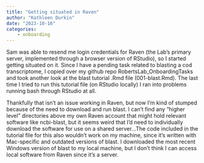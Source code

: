 ```yaml
---
title: "Getting situated in Raven"
author: "Kathleen Durkin"
date: "2023-10-16"
categories:
    - onboarding
---
```


Sam was able to resend me login credentials for Raven (the Lab's primary server, implemented through a browser version of RStudio), so I started getting situated on it. Since I have a pending task related to blasting a cod transcriptome, I copied over my github repo RobertsLab_OnboardingTasks and took another look at the blast tutorial .Rmd file (001-blast.Rmd). The last time I tried to run this tutorial file (on RStudio locally) I ran into problems running bash through RStudio at all.

Thankfully that isn't an issue working in Raven, but now I'm kind of stumped because of the need to download and run blast. I can't find any "higher level" directories above my own Raven account that might hold relevant software like ncbi-blast, but it seems weird that I'd need to individually download the software for use on a shared server...The code included in the tutorial file for this also wouldn't work on my machine, since it's written with Mac-specific and outdated versions of blast. I downloaded the most recent Windows version of blast to my local machine, but I don't think I can access local software from Raven since it's a server.
